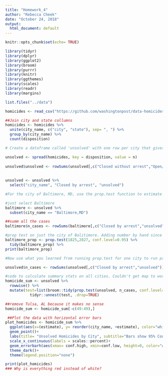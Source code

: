 ```yaml
---
title: "Homework_4"
author: "Rebecca Cheek"
date: "October 24, 2018"
output:
  html_document: default
---
```


```r
knitr::opts_chunk$set(echo= TRUE)

library(tidyr)
library(dplyr)
library(ggplot2)
library(broom)
library(purrr)
library(knitr)
library(ggthemes)
library(scales)
library(readr)
library(margins)
```


```r
list.files("../data")
```


```r
homicides <- read_csv("https://github.com/washingtonpost/data-homicides/raw/master/homicide-data.csv")

##Join city and state collumns
homicides <- homicides %>% 
  unite(city_name, c("city", "state"), sep= ", ") %>% 
  group_by(city_name) %>% 
  count(disposition)

# Create a dataframe called 'unsolved' with one row per city that gives the total number #of homicides for the city and the number of unsolved homicides (those for which the #disposition is “Closed without arrest” or “Open/No arrest”) 

unsolved <- spread(homicides, key = disposition, value = n) 
  
unsolved$unsolved <- rowSums(unsolved[,c("Closed without arrest","Open/No arrest")], na.rm=TRUE) 
  
  
unsolved <- unsolved %>% 
  select("city_name", "Closed by arrest", "unsolved")

#For the city of Baltimore, MD, use the prop.test function to estimate the proportion of homicides that are unsolved, as well as the 95% confidence interval for this proportion. Print the output of the prop.test directly in your RMarkdown, and then save the output of prop.test as an R object and apply the tidy function from the broom package to this object and pull the estimated proportion and confidence intervals from the resulting tidy dataframe.

#just select Baltimore
baltimore <- unsolved %>% 
  subset(city_name == "Baltimore,MD") 

##summ all the cases
baltimore$n_cases <- rowSums(baltimore[,c("Closed by arrest","unsolved")]) 

#prop test on just the city of Balitimore. Adding number by hand since it keeps saying x & n are differentlengths
baltimore_prop <- prop.test(1825,2827, conf.level=0.95) %>% 
  tidy(baltimore_prop) %>% 
print(baltimore_prop)

#Now use what you learned from running prop.test for one city to run prop.test for all the cities. Your goal is to create the figure shown below, where the points show the estimated proportions of unsolved homicides in each city and the horizontal lines show the estimated 95% confidence intervals. Do this all within a “tidy” pipeline, starting from the unsolved dataframe that you created for step 3. Use map2 from purrr to apply prop.test within each city and then map from purrr to apply tidy to this output. Use the unnest function from the tidyr package on the resulting list-column (from mapping tidy to the prop.test output list-column), with the option .drop = TRUE, to get your estimates back into a regular tidy data frame before plotting.

unsolved$n_cases <- rowSums(unsolved[,c("Closed by arrest","unsolved")])

#code to calculate summary stats on all cities. Couldn't get map to work, and found rowwise function that groups by row, so it's comparable to what map would have done?? 
homicide_sum <- unsolved %>% 
  rowwise() %>% 
  mutate(test=list(broom::tidy(prop.test(unsolved, n_cases, conf.level=0.95)))) %>% 
           tidyr::unnest(test, .drop=TRUE)

##remove Tulsa, AL because it makes no sense 
homicide_sum <- homicide_sum[-c(49:49),] 


```




```r
 ##Plot the data with horizontal error bars                                        
plot_homicides <- homicide_sum %>%
  ggplot(aes(x=(estimate), y= reorder(city_name, +estimate), color="white", fill="white")) +
  geom_point()+
  labs(title= "Unsolved Homicides by City", subtitle="Bars show 95% Confidence Interval", y="", x= "Percent of Homicides That are Unsolved" )+
  scale_x_continuous(labels = scales::percent)+
  geom_errorbarh(aes(xmax= conf.high, xmin=conf.low, height=0, color="white"))+ 
  theme_dark()+
  theme(legend.position="none")

print(plot_homicides)
### Why is everything red instead of white?
```


